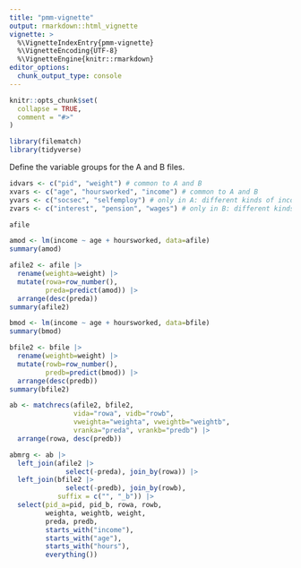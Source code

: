```yaml
---
title: "pmm-vignette"
output: rmarkdown::html_vignette
vignette: >
  %\VignetteIndexEntry{pmm-vignette}
  %\VignetteEncoding{UTF-8}
  %\VignetteEngine{knitr::rmarkdown}
editor_options: 
  chunk_output_type: console
---
```


```r
knitr::opts_chunk$set(
  collapse = TRUE,
  comment = "#>"
)
```

```r
library(filematch)
library(tidyverse)
```

Define the variable groups for the A and B files.

```r
idvars <- c("pid", "weight") # common to A and B
xvars <- c("age", "hoursworked", "income") # common to A and B
yvars <- c("socsec", "selfemploy") # only in A: different kinds of income
zvars <- c("interest", "pension", "wages") # only in B: different kinds of income
```

```r
afile

amod <- lm(income ~ age + hoursworked, data=afile)
summary(amod)

afile2 <- afile |> 
  rename(weighta=weight) |> 
  mutate(rowa=row_number(),
         preda=predict(amod)) |> 
  arrange(desc(preda))
summary(afile2)

bmod <- lm(income ~ age + hoursworked, data=bfile)
summary(bmod)

bfile2 <- bfile |> 
  rename(weightb=weight) |> 
  mutate(rowb=row_number(),
         predb=predict(bmod)) |> 
  arrange(desc(predb))
summary(bfile2)

ab <- matchrecs(afile2, bfile2,
                vida="rowa", vidb="rowb",
                vweighta="weighta", vweightb="weightb",
                vranka="preda", vrankb="predb") |> 
  arrange(rowa, desc(predb))

```


```r

abmrg <- ab |> 
  left_join(afile2 |> 
              select(-preda), join_by(rowa)) |> 
  left_join(bfile2 |> 
              select(-predb), join_by(rowb),
            suffix = c("", "_b")) |> 
  select(pid_a=pid, pid_b, rowa, rowb,
         weighta, weightb, weight,
         preda, predb,
         starts_with("income"),
         starts_with("age"),
         starts_with("hours"),
         everything())

```

